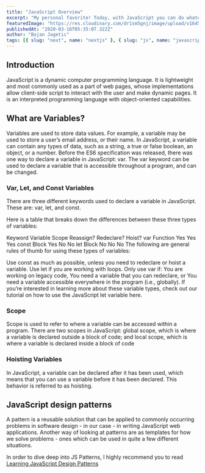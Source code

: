 ```yaml
---
title: "JavaScript Overview"
excerpt: "My personal favorite! Today, with JavaScript you can do whatever you imagine, possibilities are limitless. Just by knowing JavaScript you can make the whole platform (JS = Backend + Frontend + Mobile) all by yourself"
featuredImage: "https://res.cloudinary.com/dr1sm5gnj/image/upload/v1645178807/igutech/pankaj-patel-1IW4HQuauSU-unsplash_cfqcs3.jpg"
publishedAt: "2020-03-16T05:35:07.322Z"
author: "Bojan Jagetic"
tags: [{ slug: "next", name: "nextjs" }, { slug: "js", name: "javascript" }]
---
```


## Introduction

JavaScript is a dynamic computer programming language. It is lightweight and most commonly used as a part of web pages, whose implementations allow client-side script to interact with the user and make dynamic pages. It is an interpreted programming language with object-oriented capabilities.

## What are Variables?

Variables are used to store data values. For example, a variable may be used to store a user’s email address, or their name. In JavaScript, a variable can contain any types of data, such as a string, a true or false boolean, an object, or a number.
Before the ES6 specification was released, there was one way to declare a variable in JavaScript: var. The var keyword can be used to declare a variable that is accessible throughout a program, and can be changed.

### Var, Let, and Const Variables

There are three different keywords used to declare a variable in JavaScript. These are: var, let, and const.

Here is a table that breaks down the differences between these three types of variables:

Keyword Variable Scope Reassign? Redeclare? Hoist?
var Function Yes Yes Yes
const Block Yes No No
let Block No No No
The following are general rules of thumb for using these types of variables:

Use const as much as possible, unless you need to redeclare or hoist a variable.
Use let if you are working with loops.
Only use var if:
You are working on legacy code,
You need a variable that you can redeclare, or
You need a variable accessible everywhere in the program (i.e., globally).
If you’re interested in learning more about these variable types, check out our tutorial on how to use the JavaScript let variable here.

### Scope

Scope is used to refer to where a variable can be accessed within a program. There are two scopes in JavaScript: global scope, which is where a variable is declared outside a block of code; and local scope, which is where a variable is declared inside a block of code

### Hoisting Variables

In JavaScript, a variable can be declared after it has been used, which means that you can use a variable before it has been declared. This behavior is referred to as hoisting.

## JavaScript design patterns

A pattern is a reusable solution that can be applied to commonly occurring problems in software design - in our case - in writing JavaScript web applications.
Another way of looking at patterns are as templates for how we solve problems - ones which can be used in quite a few different situations.

In order to dive deep into JS Patterns, I highly recommend you to read <a href="https://www.patterns.dev/posts/classic-design-patterns/#whatisapattern" >Learning JavaScript Design Patterns </a>
